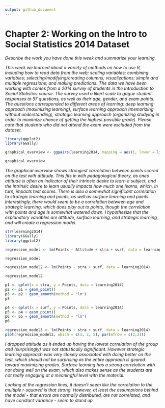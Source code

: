 ```yaml
---
output: github_document
---
```


# Chapter 2: Working on the Intro to Social Statistics 2014 Dataset

*Describe the work you have done this week and summarize your learning.*

*This week we learned about a variety of methods on how to use R, including how to read data from the web; scaling variables; combining variables; selecting/modifying/creating columns; visualizations; simple and multiple regressions; and making predictions. The data we have been working with comes from a 2014 survey of students in the Introduction to Social Statistics course. The survey used a likert scale to gague student responses to 57 questions, as well as their age, gender, and exam points. The questions corresponded to different areas of learning: deep learning approach (maximizing learning), surface learning approach (memorizing without understanding), strategic learning approach (organizing studying in order to maximize chance of getting the highest possible grade). Please note that students who did not attend the exam were excluded from the dataset.*

```r
library(ggplot2)
library(GGally)

graphical_overview <- ggpairs(learning2014, mapping = aes(), lower = list(combo = wrap("facethist", bins = 20)))

graphical_overview

```

*The graphical overview shows strongest correlation between points scored on the test with attitude. This fits in with pedagological theory, as ones attitude is often an indicator of their intrinsic desire to learn a subject, and the intrinsic desire to learn usually impacts how much one learns, which, in turn, impacts test scores. There is also a somewhat significant correlation to strategic learning and points, as well as surface learning and points. Interestingly, there would seem to be a correlation between age and strategic learning, which does play out to points, though the correlation with points and age is somewhat watered down. I hypothesize that the explanatory variables are attitude, surface learning, and strategic learning, and will create a regression model.*

```r
str(learning2014)
library(GGally)
library(ggplot2)

regression_model <- lm(Points ~ Attitude + stra + surf, data = learning2014)

regression_model

regression_model2 <- lm(Points ~ stra + surf, data = learning2014)

regression_model2

p1 <- qplot(x = stra, y = Points, data = learning2014)
p2 <- p1 + geom_point()
p3 <- p2 + geom_smooth(method = "lm")
p3

p4 <- qplot(x = surf, y = Points, data = learning2014)
p5 <- p4 + geom_point()
p6 <- p5 + geom_smooth(method = "lm")
p6

regression_model3 <- lm(Points ~ stra + surf, data = learning2014)
plot(regression_model3, which = c(1, 2, 5), par(mfrow = c(2,2)))
```

*I dropped attitude as it ended up having the lowest correlation of the group and (surprisingly) was not statistically significant. However strategic learning approach was very closely associated with doing better on the test, which should not be surprising as the entire approach is geared toward maximizing grades. Surface learning has a strong correlation with not doing well on the exam, which also makes sense as the students are not really engaging at a meaningful level with the material.*

*Looking at the regression lines, it doesn't seem like the correlation to the multiple r-squared is that strong. However, at least the assumptions behind the model - that errors are normally distributed, are not correlated, and have constant variance - seem to stand up.*

